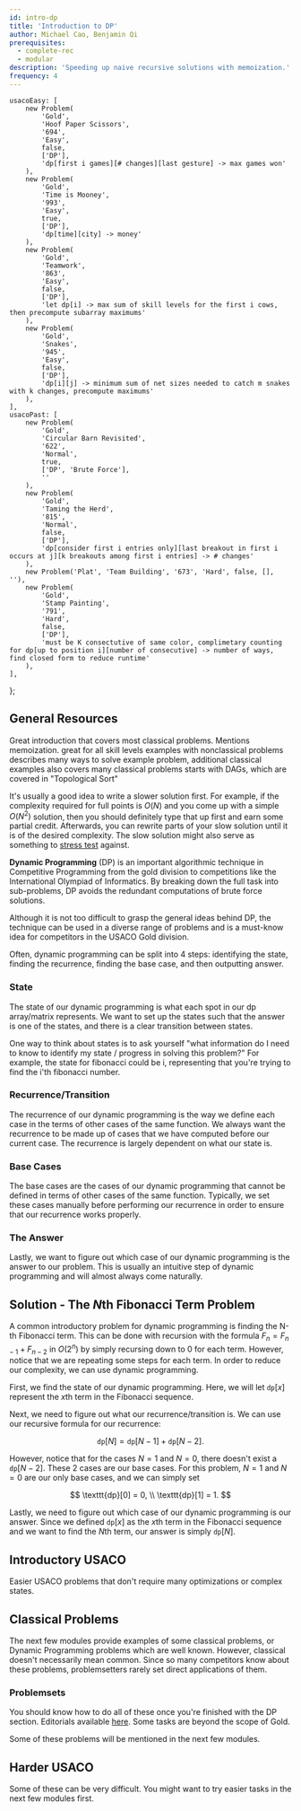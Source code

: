 ```yaml
---
id: intro-dp
title: 'Introduction to DP'
author: Michael Cao, Benjamin Qi
prerequisites:
  - complete-rec
  - modular
description: 'Speeding up naive recursive solutions with memoization.'
frequency: 4
---
```


	usacoEasy: [
		new Problem(
			'Gold',
			'Hoof Paper Scissors',
			'694',
			'Easy',
			false,
			['DP'],
			'dp[first i games][# changes][last gesture] -> max games won'
		),
		new Problem(
			'Gold',
			'Time is Mooney',
			'993',
			'Easy',
			true,
			['DP'],
			'dp[time][city] -> money'
		),
		new Problem(
			'Gold',
			'Teamwork',
			'863',
			'Easy',
			false,
			['DP'],
			'let dp[i] -> max sum of skill levels for the first i cows, then precompute subarray maximums'
		),
		new Problem(
			'Gold',
			'Snakes',
			'945',
			'Easy',
			false,
			['DP'],
			'dp[i][j] -> minimum sum of net sizes needed to catch m snakes with k changes, precompute maximums'
		),
	],
	usacoPast: [
		new Problem(
			'Gold',
			'Circular Barn Revisited',
			'622',
			'Normal',
			true,
			['DP', 'Brute Force'],
			''
		),
		new Problem(
			'Gold',
			'Taming the Herd',
			'815',
			'Normal',
			false,
			['DP'],
			'dp[consider first i entries only][last breakout in first i occurs at j][k breakouts among first i entries] -> # changes'
		),
		new Problem('Plat', 'Team Building', '673', 'Hard', false, [], ''),
		new Problem(
			'Gold',
			'Stamp Painting',
			'791',
			'Hard',
			false,
			['DP'],
			'must be K consectutive of same color, complimetary counting for dp[up to position i][number of consecutive] -> number of ways, find closed form to reduce runtime'
		),
	],
};

<!-- 	new Problem(
		'Gold',
		'Moortal Cowmbat',
		'971',
		'Hard',
		true,
		['DP', 'Prefix Sums', 'All Pairs Shortest Path'],
		'dp[first i letters form valid combo][last letter] -> time, Floyd Warshall on alphabet, then use prefix sums to speed up transitions.'
	), -->

## General Resources

<Resources>
	<Resource source="CPH" title="7 - DP" starred>
		Great introduction that covers most classical problems. Mentions
		memoization.
	</Resource>
	<Resource
		source="TC"
		title="DP from Novice to Advanced"
		url="dynamic-programming-from-novice-to-advanced"
	>
		great for all skill levels
	</Resource>
	<Resource source="CPC" title="6 - DP" url="06_dynamic_programming">
		examples with nonclassical problems
	</Resource>
	<Resource source="CP2" title="3.5 - DP">
		describes many ways to solve example problem, additional classical examples
	</Resource>
	<Resource
		source="HR@HackerRank"
		title="DP"
		url="https://www.hackerrank.com/topics/dynamic-programming"
	>
		also covers many classical problems
	</Resource>
	<Resource source="PAPS" title="9 - DP">
		starts with DAGs, which are covered in "Topological Sort"
	</Resource>
</Resources>

<Info title="Pro Tip">

It's usually a good idea to write a slower solution first. For example, if the complexity required for full points is $O(N)$ and you come up with a simple $O(N^2)$ solution, then you should definitely type that up first and earn some partial credit. Afterwards, you can rewrite parts of your slow solution until it is of the desired complexity. The slow solution might also serve as something to [stress test](/general/debugging#stress-testing) against.

</Info>

**Dynamic Programming** (DP) is an important algorithmic technique in Competitive Programming from the gold division to competitions like the International Olympiad of Informatics. By breaking down the full task into sub-problems, DP avoids the redundant computations of brute force solutions.

Although it is not too difficult to grasp the general ideas behind DP, the technique can be used in a diverse range of problems and is a must-know idea for competitors in the USACO Gold division.

Often, dynamic programming can be split into 4 steps: identifying the state, finding the recurrence,  finding the base case, and then outputting answer.

### State

The state of our dynamic programming is what each spot in our dp array/matrix represents. We want to set up the states such that the answer is one of the states, and there is a clear transition between states.

One way to think about states is to ask yourself "what information do I need to know to identify my state / progress in solving this problem?" For example, the state for fibonacci could be i, representing that you're trying to find the i'th fibonacci number.

### Recurrence/Transition

The recurrence of our dynamic programming is the way we define each case in the terms of other cases of the same function. We always want the recurrence to be made up of cases that we have computed before our current case. The recurrence is largely dependent on what our state is. 

### Base Cases

The base cases are the cases of our dynamic programming that cannot be defined in terms of other cases of the same function. Typically, we set these cases manually before performing our recurrence in order to ensure that our recurrence works properly.

### The Answer

Lastly, we want to figure out which case of our dynamic programming is the answer to our problem. This is usually an intuitive step of dynamic programming and will almost always come naturally. 

## Solution - The $N$th Fibonacci Term Problem

A common introductory problem for dynamic programming is finding the N-th Fibonacci term. This can be done with recursion with the formula $F_n = F_{n-1} + F_{n-2}$ in $O(2^n)$ by simply recursing down to 0 for each term. However, notice that we are repeating some steps for each term. In order to reduce our complexity, we can use dynamic programming. 

First, we find the state of our dynamic programming. Here, we will let $\texttt{dp}[x]$ represent the $x$th term in the Fibonacci sequence. 

Next, we need to figure out what our recurrence/transition is. We can use our recursive formula for our recurrence:

$$
\texttt{dp}[N] = \texttt{dp}[N-1] + \texttt{dp}[N-2]. 
$$

However, notice that for the cases $N = 1$ and $N = 0$, there doesn't exist a $\texttt{dp}[N-2]$. These 2 cases are our base cases. For this problem, $N = 1$ and $N = 0$ are our only base cases, and we can simply set 

$$
\texttt{dp}[0] = 0, \\
\texttt{dp}[1] = 1.
$$

Lastly, we need to figure out which case of our dynamic programming is our answer. Since we defined $\texttt{dp}[x]$ as the $x$th term in the Fibonacci sequence and we want to find the $N$th term, our answer is simply $\texttt{dp}[N]$.


## Introductory USACO

Easier USACO problems that don't require many optimizations or complex states.

<Problems problems={problems.usacoEasy} />

## Classical Problems

The next few modules provide examples of some classical problems, or Dynamic Programming problems which are well known. However, classical doesn't necessarily mean common. Since so many competitors know about these problems, problemsetters rarely set direct applications of them. <!-- Solutions for most of these problems can be found in Chapter 7 of CPH.
 -->

### Problemsets

<!-- Dynamic Programming is a huge topic, so if you want more practice,  -->

<!-- Here are some other classical problemsets that we found interesting. -->

<Resources>
	<Resource
		source="CSES"
		title="DP Section"
		url="https://cses.fi/problemset/list/"
		starred
	>
		You should know how to do all of these once you're finished with the DP section. Editorials available <a href="https://codeforces.com/blog/entry/70018">here</a>.
	</Resource>
	<Resource
		source="AC@AtCoder"
		title="DP Contest"
		url="https://atcoder.jp/contests/dp/tasks"
		starred
	>
		Some tasks are beyond the scope of Gold.
	</Resource>
</Resources>

Some of these problems will be mentioned in the next few modules.

## Harder USACO

<!-- Finish with some more challenging Dynamic Programming problems!  -->

Some of these can be very difficult. You might want to try easier tasks in the next few modules first.

<!-- so skip around if you want. -->

<Problems problems={problems.usacoPast} />
